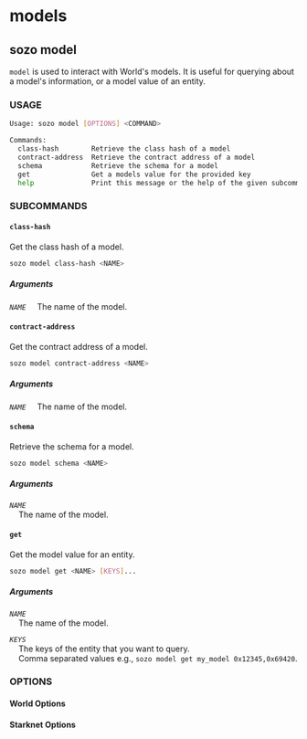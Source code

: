 
# models

## sozo model

`model` is used to interact with World's models. It is useful for querying about a model's information, or a model value of an entity.

### USAGE

```sh
Usage: sozo model [OPTIONS] <COMMAND>

Commands:
  class-hash        Retrieve the class hash of a model
  contract-address  Retrieve the contract address of a model
  schema            Retrieve the schema for a model
  get               Get a models value for the provided key
  help              Print this message or the help of the given subcommand(s)
```

### SUBCOMMANDS

#### `class-hash`

Get the class hash of a model.

```sh
sozo model class-hash <NAME>
```

##### Arguments

_`NAME`_
&nbsp;&nbsp;&nbsp;&nbsp;The name of the model.

#### `contract-address`

Get the contract address of a model.

```sh
sozo model contract-address <NAME>
```

##### Arguments

_`NAME`_
&nbsp;&nbsp;&nbsp;&nbsp;The name of the model.

#### `schema`

Retrieve the schema for a model.

```sh
sozo model schema <NAME>
```

##### Arguments

_`NAME`_  
&nbsp;&nbsp;&nbsp;&nbsp;The name of the model.

#### `get`

Get the model value for an entity.

```sh
sozo model get <NAME> [KEYS]...
```

##### Arguments

_`NAME`_  
 &nbsp;&nbsp;&nbsp;&nbsp;The name of the model.

_`KEYS`_  
 &nbsp;&nbsp;&nbsp;&nbsp;The keys of the entity that you want to query.  
 &nbsp;&nbsp;&nbsp;&nbsp;Comma separated values e.g., `sozo model get my_model 0x12345,0x69420`.

### OPTIONS

#### World Options

<WorldOptions/>

#### Starknet Options

<StarknetOptions/>
